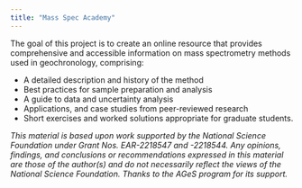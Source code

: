 ```yaml
---
title: "Mass Spec Academy"
---
```


The goal of this project is to create an online resource that provides comprehensive and accessible information on mass spectrometry methods used in geochronology, comprising:

- A detailed description and history of the method
- Best practices for sample preparation and analysis
- A guide to data and uncertainty analysis
- Applications, and case studies from peer-reviewed research
- Short exercises and worked solutions appropriate for graduate students.

_This material is based upon work supported by the National Science Foundation under Grant Nos. EAR-2218547 and -2218544. Any opinions, findings, and conclusions or recommendations expressed in this material are those of the author(s) and do not necessarily reflect the views of the National Science Foundation. Thanks to the AGeS program for its support._